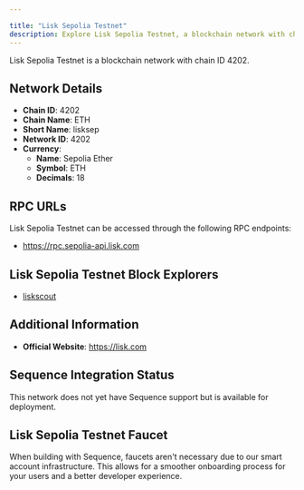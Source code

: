 ```yaml
---

title: "Lisk Sepolia Testnet"
description: Explore Lisk Sepolia Testnet, a blockchain network with chain ID 4202. Learn about its native currency, Sepolia Ether, and how to interact with the network.
---
```




Lisk Sepolia Testnet is a blockchain network with chain ID 4202.

## Network Details

- **Chain ID**: 4202
- **Chain Name**: ETH
- **Short Name**: lisksep
- **Network ID**: 4202
- **Currency**: 
  - **Name**: Sepolia Ether
  - **Symbol**: ETH
  - **Decimals**: 18

## RPC URLs

Lisk Sepolia Testnet can be accessed through the following RPC endpoints:

- https://rpc.sepolia-api.lisk.com

## Lisk Sepolia Testnet Block Explorers

- [liskscout](https://sepolia-blockscout.lisk.com)

## Additional Information

- **Official Website**: https://lisk.com

## Sequence Integration Status

This network does not yet have Sequence support but is available for deployment.

## Lisk Sepolia Testnet Faucet

When building with Sequence, faucets aren't necessary due to our smart account infrastructure. This allows for a smoother onboarding process for your users and a better developer experience.
